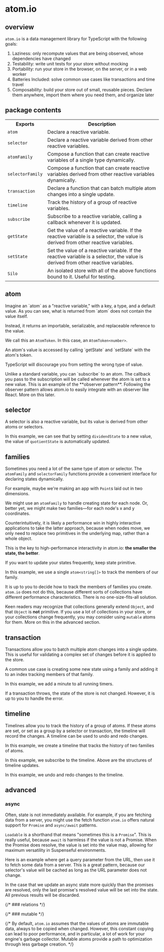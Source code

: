 
<Layout>

# atom.io

## overview

`atom.io` is a data management library for TypeScript with the following goals:

1. Laziness: only recompute values that are being observed, whose dependencies have changed
2. Testability: write unit tests for your store without mocking
3. Portability: run your store in the browser, on the server, or in a web worker
4. Batteries Included: solve common use cases like transactions and time travel
5. Composability: build your store out of small, reusable pieces. Declare them anywhere, import them where you need them, and organize later

## package contents

<table>
  <tbody>
    <tr>
      <th>Exports</th>
      <th>Description</th>
    </tr>
    <tr>
      <td>
        <code>atom</code>
      </td>
      <td>Declare a reactive variable.</td>
    </tr>
    <tr>
      <td>
        <code>selector</code>
      </td>
      <td>
        Declare a reactive variable derived from other reactive variables.
      </td>
    </tr>
    <tr>
      <td>
        <code>atomFamily</code>
      </td>
      <td>
        Compose a function that can create reactive variables of a single type
        dynamically.
      </td>
    </tr>
    <tr>
      <td>
        <code>selectorFamily</code>
      </td>
      <td>
        Compose a function that can create reactive variables derived from other
        reactive variables dynamically.
      </td>
    </tr>
    <tr>
      <td>
        <code>transaction</code>
      </td>
      <td>
        Declare a function that can batch multiple atom changes into a single
        update.
      </td>
    </tr>
    <tr>
      <td>
        <code>timeline</code>
      </td>
      <td>Track the history of a group of reactive variables.</td>
    </tr>
    <tr>
      <td>
        <code>subscribe</code>
      </td>
      <td>
        Subscribe to a reactive variable, calling a callback whenever it is
        updated.
      </td>
    </tr>
    <tr>
      <td>
        <code>getState</code>
      </td>
      <td>
        Get the value of a reactive variable. If the reactive variable is a
        selector, the value is derived from other reactive variables.
      </td>
    </tr>
    <tr>
      <td>
        <code>setState</code>
      </td>
      <td>
        Set the value of a reactive variable. If the reactive variable is a
        selector, the value is derived from other reactive variables.
      </td>
    </tr>
    <tr>
      <td>
        <code>Silo</code>
      </td>
      <td>
        An isolated store with all of the above functions bound to it. Useful
        for testing.
      </td>
    </tr>
  </tbody>
</table>

## atom


<DeclareAnAtom />
Imagine an `atom` as a "reactive variable," with a key, a type, and a default value.

<AnAtomTokenIsAReference />
As you can see, what is returned from `atom` does not contain the value itself.

Instead, it returns an importable, serializable, and replaceable reference to the value.

We call this an `AtomToken`. In this case, an `AtomToken<number>`.

<GetAndSetAnAtom />
An atom's value is accessed by calling `getState` and `setState` with the atom's
token.

TypeScript will discourage you from setting the wrong type of value.

<SubscribeToAnAtom />
Unlike a standard variable, you can `subscribe` to an atom. The callback you pass
to the subscription will be called whenever the atom is set to a new value.

<SubscribePowersIntegrations />
This is an example of the **observer pattern**. Following the observer pattern allows
atom.io to easily integrate with an observer like React. More on this later.

## selector


<DeclareASelector />

A selector is also a reactive variable, but its value is derived from other atoms or selectors.

<UseASelector />

In this example, we can see that by setting `dividendState` to a new value, the value of `quotientState` is automatically updated.

## families


Sometimes you need a lot of the same type of atom or selector. The `atomFamily` and `selectorFamily` functions provide a convenient interface for declaring states dynamically.

<DeclareAFamily />

For example, maybe we're making an app with `Point`s laid out in two dimensions.

We might use an `atomFamily` to handle creating state for each node. Or, better yet, we might make two families—for each node's x and y coordinates.

Counterintuitively, it is likely a performance win in highly interactive applications to take the latter approach, because when nodes move, we only need to replace two primitives in the underlying map, rather than a whole object.

This is the key to high-performance interactivity in atom.io: **the smaller the state, the better**.

If you want to update your states frequently, keep state primitive.

<UseAnIndexToTrackFamilyMembers />

In this example, we use a single `atom<string[]>` to track the members of our family.

It is up to you to decide how to track the members of families you create. `atom.io` does not do this, because different sorts of collections have different performance characteristics. There is no one-size-fits-all solution.

Keen readers may recognize that collections generally extend `Object`, and that `Object` is **not** primitive. If you use a lot of collections in your store, or your collections change frequently, you may consider using `mutable` atoms for them. More on this in the advanced section.

## transaction


Transactions allow you to batch multiple atom changes into a single update. This is useful for validating a complex set of changes before it is applied to the store.

<CallAFamilyInATransaction />

A common use case is creating some new state using a family and adding it to an index tracking members of that family.

<IterateThroughAnIndexChangingTheValueOfSomeAtoms />

In this example, we add a minute to all running timers.

<TryCatchAFailedTransaction />

If a transaction throws, the state of the store is not changed. However, it is up to you to handle the error.

## timeline


Timelines allow you to track the history of a group of atoms. If these atoms are set, or set as a group by a selector or transaction, the timeline will record the changes. A timeline can be used to undo and redo changes.

<CreateATimeline />

In this example, we create a timeline that tracks the history of two families of atoms.

<SubscribeToATimeline />

In this example, we subscribe to the timeline. Above are the structures of timeline updates.

<UndoAndRedoChanges />

In this example, we undo and redo changes to the timeline.

## advanced

### async


Often, state is not immediately available. For example, if you are fetching data from a server, you might use the fetch function `atom.io` offers natural support for `Promise` and `async/await` patterns.

<AwaitYourState />

`Loadable` is a shorthand that means "sometimes this is a `Promise`". This is really useful, because `await` is harmless if the value is not a Promise. When the Promise does resolve, the value is set into the value map, allowing for maximum versatility in Suspenseful environments.

<LoadableSelector />

Here is an example where get a query parameter from the URL, then use it to fetch some data from a server. This is a great pattern, because our selector's value will be cached as long as the URL parameter does not change.

<AvoidRaceBetweenPromises />

In the case that we update an async state more quickly than the promises are resolved, only the last promise's resolved value will be set into the state. All previous results will be discarded.

{/* ### relations */}

{/* ### mutable */}

{/* By default, `atom.io` assumes that the values of atoms are immutable data, always to be copied when changed. However, this constant copying can lead to poor performance, and in particular, a lot of work for your engine's garbage collector. Mutable atoms provide a path to optimization through less garbage creation. */}

</Layout>
